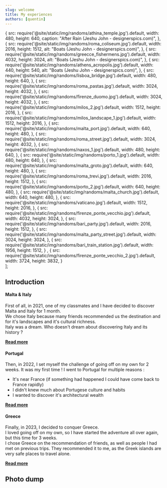 ```yaml
---
slug: welcome
title: My experiences
authors: [quentin]
---
```

<!-- External component -->

   {
      src:  require('@site/static/img/randoms/athina_temple.jpg').default,
      width: 480,
      height: 640,
      caption: "After Rain (Jeshu John - designerspics.com)",
   },
   {
      src: require('@site/static/img/randoms/roma_coliseum.jpg').default,
      width: 2016,
      height: 1512,
      alt: "Boats (Jeshu John - designerspics.com)",
   },
   {
      src: require('@site/static/img/randoms/greecce_fishermens.jpg').default,
      width: 4032,
      height: 3024,
      alt: "Boats (Jeshu John - designerspics.com)",
   },
   {
      src: require('@site/static/img/randoms/athens_acropolis.jpg').default,
      width: 440,
      height: 540,
      alt: "Boats (Jeshu John - designerspics.com)",
   },
   {
      src: require('@site/static/img/randoms/lisboa_bridge.jpg').default,
      width: 480,
      height: 640,
   },
   {
      src: require('@site/static/img/randoms/roma_pastas.jpg').default,
      width: 3024,
      height: 4032,
   },
   {
      src: require('@site/static/img/randoms/firenze_duomo.jpg').default,
      width: 3024,
      height: 4032,
   },
   {
      src: require('@site/static/img/randoms/milos_2.jpg').default,
      width: 1512,
      height: 2016,
   },
   {
      src: require('@site/static/img/randoms/milos_landscape_1.jpg').default,
      width: 1512,
      height: 2016,
   },
   {
      src: require('@site/static/img/randoms/malta_port.jpg').default,
      width: 640,
      height: 480,
   },
   {
      src: require('@site/static/img/randoms/roma_street.jpg').default,
      width: 3024,
      height: 4032,
   },
   {
      src: require('@site/static/img/randoms/naxos_1.jpg').default,
      width: 480,
      height: 640,
   },
   {
      src: require('@site/static/img/randoms/porto_1.jpg').default,
      width: 480,
      height: 640,
   },
   {
      src: require('@site/static/img/randoms/malta_groto.jpg').default,
      width: 640,
      height: 480,
   },
   {
      src: require('@site/static/img/randoms/roma_trevi.jpg').default,
      width: 2016,
      height: 1512,
   },
   {
      src: require('@site/static/img/randoms/porto_2.jpg').default,
      width: 640,
      height: 480,
   },
   {
      src: require('@site/static/img/randoms/malta_church.jpg').default,
      width: 640,
      height: 480,
   },
   {
      src: require('@site/static/img/randoms/vaticano.jpg').default,
      width: 1512,
      height: 2016,
   },
   {
      src: require('@site/static/img/randoms/firenze_ponte_vecchio.jpg').default,
      width: 4032,
      height: 3024,
   },
   {
      src: require('@site/static/img/randoms/bari_party.jpg').default,
      width: 2016,
      height: 1512,
   },
   {
      src: require('@site/static/img/randoms/malta_party_street.jpg').default,
      width: 3024,
      height: 3024,
   },
   {
      src: require('@site/static/img/randoms/bari_train_station.jpg').default,
      width: 1956,
      height: 1512,
   } ,
   {
      src: require('@site/static/img/randoms/firenze_ponte_vecchio_2.jpg').default,
      width: 3724,
      height: 3832,
   }        
];


## Introduction

#### Malta & Italy
First of all, in 2021, one of my classmates and I have decided to discover Malta and Italy for 1 month.   
We chose Italy because many friends recommended us the destination and for it's landscapes and it's cultural richness.  
Italy was a dream. Who doesn't dream about discovering Italy and its history ?

[**Read more**](/blog/malta-italy)

#### Portugal
Then, in 2022, I set myself the challenge of going off on my own for 2 weeks. It was my first time ! I went to Portugal for multiple reasons :
- It's near France (if something had happened I could have come back to France rapidly)
- I didn't knew much about Portugese culture and habits
- I wanted to discover it's architectural wealth

[**Read more**](/blog/portugal)

#### Greece
Finally, in 2023, I decided to conquer Greece.   
I loved going off on my own, so I have started the adventure all over again, but this time for 3 weeks.   
I chose Greece on the recommendation of friends, as well as people I had met on previous trips. 
They recommended it to me, as the Greek islands are very safe places to travel alone.

[**Read more**](/blog/greece)

## Photo dump

<Gallery images={images} enableImageSelection={false} rowHeight={250}/>
